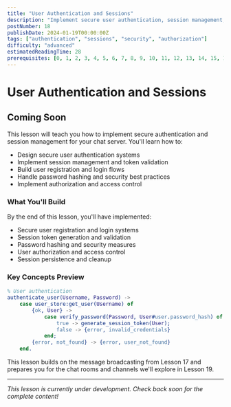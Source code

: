 ```yaml
---
title: "User Authentication and Sessions"
description: "Implement secure user authentication, session management, and authorization systems to protect your chat server from unauthorized access"
postNumber: 18
publishDate: 2024-01-19T00:00:00Z
tags: ["authentication", "sessions", "security", "authorization"]
difficulty: "advanced"
estimatedReadingTime: 28
prerequisites: [0, 1, 2, 3, 4, 5, 6, 7, 8, 9, 10, 11, 12, 13, 14, 15, 16, 17]
---
```


# User Authentication and Sessions

## Coming Soon

This lesson will teach you how to implement secure authentication and session management for your chat server. You'll learn how to:

- Design secure user authentication systems
- Implement session management and token validation
- Build user registration and login flows
- Handle password hashing and security best practices
- Implement authorization and access control

### What You'll Build

By the end of this lesson, you'll have implemented:
- Secure user registration and login systems
- Session token generation and validation
- Password hashing and security measures
- User authorization and access control
- Session persistence and cleanup

### Key Concepts Preview

```erlang
% User authentication
authenticate_user(Username, Password) ->
    case user_store:get_user(Username) of
        {ok, User} ->
            case verify_password(Password, User#user.password_hash) of
                true -> generate_session_token(User);
                false -> {error, invalid_credentials}
            end;
        {error, not_found} -> {error, user_not_found}
    end.
```

This lesson builds on the message broadcasting from Lesson 17 and prepares you for the chat rooms and channels we'll explore in Lesson 19.

---

_This lesson is currently under development. Check back soon for the complete content!_